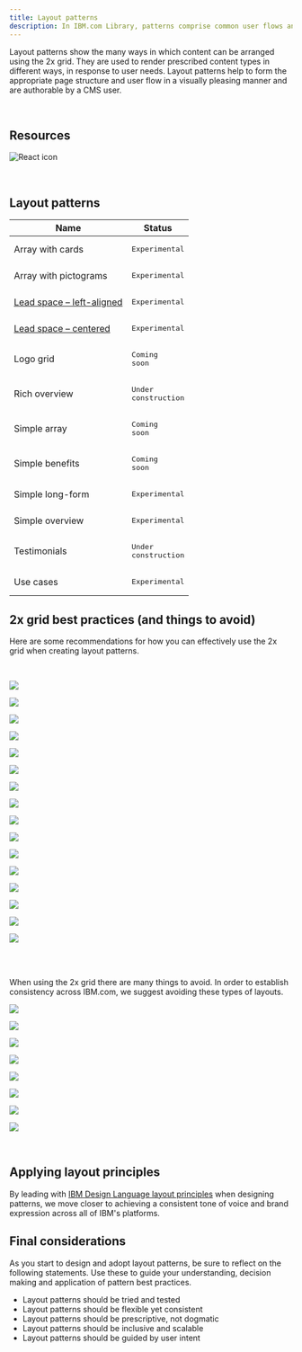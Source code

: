 ```yaml
---
title: Layout patterns
description: In IBM.com Library, patterns comprise common user flows and scenarios which are too complex or too universal to be encapsulated in a single component.
---
```


<PageDescription>

Layout patterns show the many ways in which content can be arranged using the 2x grid. They are used to render prescribed content types in different ways, in response to user needs. Layout patterns help to form the appropriate page structure and user flow in a visually pleasing manner and are authorable by a CMS user.

</PageDescription>

<br />

## Resources

<Row className="resource-card-group">
<Column colMd={4} colLg={4} noGutterSm>
    <ResourceCard
      subTitle="IBM.com Library Patterns React Storybook – experimental"
      aspectRatio="2:1"
      actionIcon="arrowRight"
      href="https://ibmdotcom-patterns-react-experimental.netlify.com/?path=/story/*"
      >

![React icon](../../images/icon/react-icon.svg)
 
</ResourceCard>
</Column>
</Row>

<br/>

## Layout patterns

| Name              | Status                                                                                                             |
 | ---------------------------------------------- | ------------------------------------------------------------------------------------------------------------ |
| Array with cards     | <span class="bx--tag bx--tag--teal"><pre>Experimental</pre></span> |
| Array with pictograms | <span class="bx--tag bx--tag--teal"><pre>Experimental</pre></span> |
| [Lead space – left-aligned](/patterns/leadspace) | <span class="bx--tag bx--tag--teal"><pre>Experimental</pre></span> |
| [Lead space – centered](/patterns/leadspace) | <span class="bx--tag bx--tag--teal"><pre>Experimental</pre></span> |
| Logo grid | <span class="bx--tag bx--tag--purple"><pre>Coming soon</pre></span> |
| Rich overview | <span class="bx--tag bx--tag--cool-gray"><pre>Under construction</pre></span> |
| Simple array | <span class="bx--tag bx--tag--purple"><pre>Coming soon</pre></span> |
| Simple benefits | <span class="bx--tag bx--tag--purple"><pre>Coming soon</pre></span> |
| Simple long-form | <span class="bx--tag bx--tag--teal"><pre>Experimental</pre></span> |
| Simple overview | <span class="bx--tag bx--tag--teal"><pre>Experimental</pre></span> |
| Testimonials | <span class="bx--tag bx--tag--cool-gray"><pre>Under construction</pre></span> |
| Use cases | <span class="bx--tag bx--tag--teal"><pre>Experimental</pre></span> |


## 2x grid best practices (and things to avoid)
Here are some recommendations for how you can effectively use the 2x grid when creating layout patterns.

<br/>

<Row>
<Column colMd={4} colLg={4} >
  <DoDontExample type="do" >

![](../../images/pattern/overview/layout-grid-recommend-1.jpg)

  </DoDontExample>
</Column>  
<Column colMd={4} colLg={4}>
  <DoDontExample type="do" >

![](../../images/pattern/overview/layout-grid-recommend-2.jpg)

  </DoDontExample>
</Column>
</Row>

<Row>
<Column colMd={4} colLg={4} >
  <DoDontExample type="do" >

![](../../images/pattern/overview/layout-grid-recommend-3.jpg)

  </DoDontExample>
</Column>  
<Column colMd={4} colLg={4}>
  <DoDontExample type="do" >

![](../../images/pattern/overview/layout-grid-recommend-4.jpg)

  </DoDontExample>
</Column>
</Row>

<Row>
<Column colMd={4} colLg={4} >
  <DoDontExample type="do" >

![](../../images/pattern/overview/layout-grid-recommend-5.jpg)

  </DoDontExample>
</Column>  
<Column colMd={4} colLg={4}>
  <DoDontExample type="do" >

![](../../images/pattern/overview/layout-grid-recommend-6.jpg)

  </DoDontExample>
</Column>
</Row>

<Row>
<Column colMd={4} colLg={4} >
  <DoDontExample type="do" >

![](../../images/pattern/overview/layout-grid-recommend-7.jpg)

  </DoDontExample>
</Column>  
<Column colMd={4} colLg={4}>
  <DoDontExample type="do" >

![](../../images/pattern/overview/layout-grid-recommend-8.jpg)

  </DoDontExample>
</Column>
</Row>

<Row>
<Column colMd={4} colLg={4} >
  <DoDontExample type="do" >

![](../../images/pattern/overview/layout-grid-recommend-9.jpg)

  </DoDontExample>
</Column>  
<Column colMd={4} colLg={4}>
  <DoDontExample type="do" >

![](../../images/pattern/overview/layout-grid-recommend-10.jpg)

  </DoDontExample>
</Column>
</Row>

<Row>
<Column colMd={4} colLg={4} >
  <DoDontExample type="do" >

![](../../images/pattern/overview/layout-grid-recommend-11.jpg)

  </DoDontExample>
</Column>  
<Column colMd={4} colLg={4}>
  <DoDontExample type="do" >

![](../../images/pattern/overview/layout-grid-recommend-12.jpg)

  </DoDontExample>
</Column>
</Row>


<Row>
<Column colMd={4} colLg={4} >
  <DoDontExample type="do" >

![](../../images/pattern/overview/layout-grid-recommend-13.jpg)

  </DoDontExample>
</Column>  
<Column colMd={4} colLg={4}>
  <DoDontExample type="do" >

![](../../images/pattern/overview/layout-grid-recommend-14.jpg)

  </DoDontExample>
</Column>
</Row>

<Row>
<Column colMd={4} colLg={4} >
  <DoDontExample type="do" >

![](../../images/pattern/overview/layout-grid-recommend-15.jpg)

  </DoDontExample>
</Column>  
<Column colMd={4} colLg={4}>
  <DoDontExample type="do" >

![](../../images/pattern/overview/layout-grid-recommend-16.jpg)

  </DoDontExample>
</Column>
</Row>

<br/>

<br/>

When using the 2x grid there are many things to avoid. In order to establish consistency across IBM.com, we suggest avoiding these types of layouts.

<Row>
<Column colMd={4} colLg={4} >
  <DoDontExample >

![](../../images/pattern/overview/layout-grid-avoid-1.png)

  </DoDontExample>
</Column>  
<Column colMd={4} colLg={4}>
  <DoDontExample >

![](../../images/pattern/overview/layout-grid-avoid-2.png)

  </DoDontExample>
</Column>
</Row>

<Row>
<Column colMd={4} colLg={4} >
  <DoDontExample  >

![](../../images/pattern/overview/layout-grid-avoid-3.png)

  </DoDontExample>
</Column>  
<Column colMd={4} colLg={4}>
  <DoDontExample >

![](../../images/pattern/overview/layout-grid-avoid-4.png)

  </DoDontExample>
</Column>
</Row>

<Row>
<Column colMd={4} colLg={4} >
  <DoDontExample >

![](../../images/pattern/overview/layout-grid-avoid-5.png)

  </DoDontExample>
</Column>  
<Column colMd={4} colLg={4}>
  <DoDontExample >

![](../../images/pattern/overview/layout-grid-avoid-6.png)

  </DoDontExample>
</Column>
</Row>

<Row>
<Column colMd={4} colLg={4} >
  <DoDontExample >

![](../../images/pattern/overview/layout-grid-avoid-7.png)

  </DoDontExample>
</Column>  
<Column colMd={4} colLg={4}>
  <DoDontExample >

![](../../images/pattern/overview/layout-grid-avoid-8.png)

  </DoDontExample>
</Column>
</Row>

<br/>

## Applying layout principles

By leading with [IBM Design Language layout principles](https://www.ibm.com/design/language/layout/overview/) when designing patterns, we move closer to achieving a consistent tone of voice and brand expression across all of IBM's platforms. 

## Final considerations

As you start to design and adopt layout patterns, be sure to reflect on the following statements. Use these to guide your understanding, decision making and application of pattern best practices.
<br/>

* Layout patterns should be tried and tested
* Layout patterns should be flexible yet consistent
* Layout patterns should be prescriptive, not dogmatic
* Layout patterns should be inclusive and scalable
* Layout patterns should be guided by user intent

